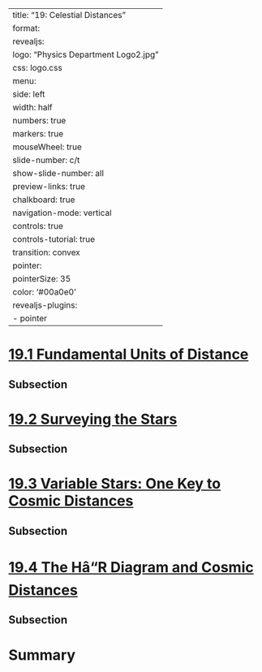 
---
title: "19: Celestial Distances"
format:
  revealjs:
    logo: "Physics Department Logo2.jpg"
    css: logo.css
    menu:
      side: left
      width: half
      numbers: true
      markers: true
    mouseWheel: true
    slide-number: c/t 
    show-slide-number: all
    preview-links: true
    chalkboard: true
    navigation-mode: vertical
    controls: true
    controls-tutorial: true
    transition: convex
    pointer:
      pointerSize: 35
      color: '#00a0e0'
revealjs-plugins:
  - pointer
---


# [19.1 Fundamental Units of Distance](https://openstax.org/books/astronomy-2e/pages/19-1-fundamental-units-of-distance)

## Subsection 

# [19.2 Surveying the Stars](https://openstax.org/books/astronomy-2e/pages/19-2-surveying-the-stars)

## Subsection 

# [19.3 Variable Stars: One Key to Cosmic Distances](https://openstax.org/books/astronomy-2e/pages/19-3-variable-stars-one-key-to-cosmic-distances)

## Subsection 

# [19.4 The HâR Diagram and Cosmic Distances](https://openstax.org/books/astronomy-2e/pages/19-4-the-h-r-diagram-and-cosmic-distances)

## Subsection 

# Summary